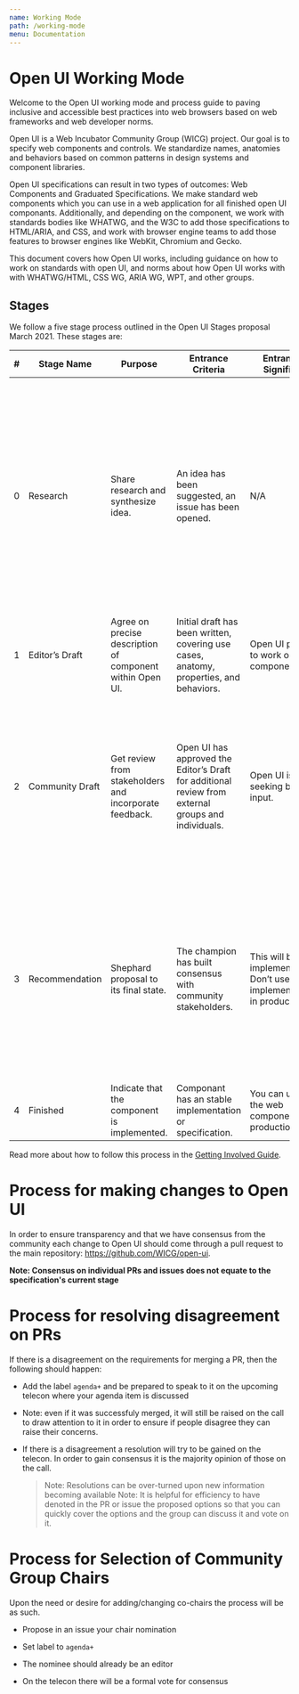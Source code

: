 ```yaml
---
name: Working Mode
path: /working-mode
menu: Documentation
---
```


# Open UI Working Mode

Welcome to the Open UI working mode and process guide to paving inclusive and accessible best practices into web browsers based on web frameworks and web developer norms.

Open UI is a Web Incubator Community Group (WICG) project. Our goal is to specify web components and controls. We standardize names, anatomies and behaviors based on common patterns in design systems and component libraries.

Open UI specifications can result in two types of outcomes: Web Components and Graduated Specifications. We make standard web components which you can use in a web application for all finished open UI componants. Additionally, and depending on the component, we work with standards bodies like WHATWG, and the W3C to add those specifications to HTML/ARIA, and CSS, and work with browser engine teams to add those features to browser engines like WebKit, Chromium and Gecko.

This document covers how Open UI works, including guidance on how to work on standards with open UI, and norms about how Open UI works with with WHATWG/HTML, CSS WG, ARIA WG, WPT, and other groups.

## Stages

We follow a five stage process outlined in the Open UI Stages proposal March 2021. These stages are:

| #   | Stage Name      | Purpose                                                   | Entrance Criteria                                                                                   | Entrance Signifies                                                    | Exit Criteria                                                                                                                                                                                                                       |
| --- | --------------- | --------------------------------------------------------- | --------------------------------------------------------------------------------------------------- | --------------------------------------------------------------------- | ----------------------------------------------------------------------------------------------------------------------------------------------------------------------------------------------------------------------------------- |
| 0   | Research        | Share research and synthesize idea.                       | An idea has been suggested, an issue has been opened.                                               | N/A                                                                   | A champion has been identified. Research incorporating historical precedence and stakeholder perspectives has been performed and summarized in a proposal. Research and proposal haves approval from two Open UI editors or chairs. |
| 1   | Editor’s Draft  | Agree on precise description of component within Open UI. | Initial draft has been written, covering use cases, anatomy, properties, and behaviors.             | Open UI plans to work on this component.                              | Spec has been reviewed and approved by two Open UI editors or chairs.                                                                                                                                                               |
| 2   | Community Draft | Get review from stakeholders and incorporate feedback.    | Open UI has approved the Editor’s Draft for additional review from external groups and individuals. | Open UI is seeking broad input.                                       | Spec has sign off from stakeholders including ARIA, I18n, privacy, WHATWG, CSSWG, Browser Implementers, Web Developers, library authors, and other stakeholders.                                                                    |
| 3   | Recommendation  | Shephard proposal to its final state.                     | The champion has built consensus with community stakeholders.                                       | This will be implemented. Don’t use the implementation in production. | A decision on whether to add component to the web platform. Web component is implemented and/or specification graduated to a standards body. Conformance tests and web developer documentation are written.                         |
| 4   | Finished        | Indicate that the component is implemented.               | Componant has an stable implementation or specification.                                            | You can use the web component in production.                          | N/A                                                                                                                                                                                                                                 |

Read more about how to follow this process in the [Getting Involved Guide](/get-involved).

# Process for making changes to Open UI

In order to ensure transparency and that we have consensus from the community each change to Open UI should come through a pull request to the main repository: https://github.com/WICG/open-ui.

**Note: Consensus on individual PRs and issues does not equate to the specification's current stage**

# Process for resolving disagreement on PRs

If there is a disagreement on the requirements for merging a PR, then the following should happen:

- Add the label `agenda+` and be prepared to speak to it on the upcoming
  telecon where your agenda item is discussed
- Note: even if it was successfuly merged, it will still be raised on the call
  to draw attention to it in order to ensure if people disagree they can raise their
  concerns.
- If there is a disagreement a resolution will try to be gained on the telecon. In order
  to gain consensus it is the majority opinion of those on the call.

  > Note: Resolutions can be over-turned upon new information becoming available
  > Note: It is helpful for efficiency to have denoted in the PR or issue the proposed
  > options so that you can quickly cover the options and the group can discuss it and
  > vote on it.

# Process for Selection of Community Group Chairs

Upon the need or desire for adding/changing co-chairs the process will be as such.

- Propose in an issue your chair nomination
- Set label to `agenda+`
- The nominee should already be an editor

- On the telecon there will be a formal vote for consensus
